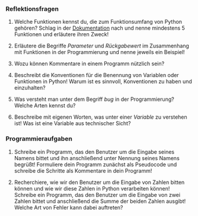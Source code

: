 ### Reflektionsfragen

1.  Welche Funktionen kennst du, die zum Funktionsumfang von Python gehören? Schlag in der [Dokumentation](https://docs.python.org/3/) nach und nenne mindestens 5 Funktionen und erläutere ihren Zweck!

2.  Erläutere die Begriffe *Parameter* und *Rückgabewert* im Zusammenhang mit Funktionen in der Programmierung und nenne jeweils ein Beispiel!

3.  Wozu können Kommentare in einem Programm nützlich sein?

4.  Beschreibt die Konventionen für die Benennung von Variablen oder Funktionen in Python! Warum ist es sinnvoll, Konventionen zu haben und einzuhalten?

5.  Was versteht man unter dem Begriff *bug* in der Programmierung? Welche Arten kennst du?

6.  Beschreibe mit eigenen Worten, was unter einer *Variable* zu verstehen ist! Was ist eine Variable aus technischer Sicht?

### Programmieraufgaben


1.  Schreibe ein Programm, das den Benutzer um die Eingabe seines Namens bittet und ihn anschließend unter Nennung seines Namens begrüßt! Formuliere dein Programm zunächst als Pseudocode und schreibe die Schritte als Kommentare in dein Programm!

2.  Recherchiere, wie wir den Benutzer um die Eingabe von Zahlen bitten können und wie wir diese Zahlen in Python verarbeiten können! Schreibe ein Programm, das den Benutzer um die Eingabe von zwei Zahlen bittet und anschließend die Summe der beiden Zahlen ausgibt! Welche Art von Fehler kann dabei auftreten?

